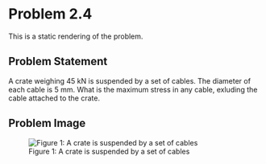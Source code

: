 # Problem 2.4 {.unnumbered}

This is a static rendering of the problem. 

## Problem Statement
A crate weighing 45 kN is suspended by a set of cables. The diameter of each cable is  5 mm. What is the maximum stress in any cable, exluding the cable attached to the crate.

## Problem Image

![Figure 1: A crate is suspended by a set of cables](images/146.png){fig-alt="Picture with a crate suspended by a set of cables. Two cables originate from point A, with one cable pointing upwards forming a 30° angle with the horizontal, and another cable pointing to the right forming a 45° angle with the horizontal. A third cable starts from point B and points downward, making a 75° angle with the horizontal."}
